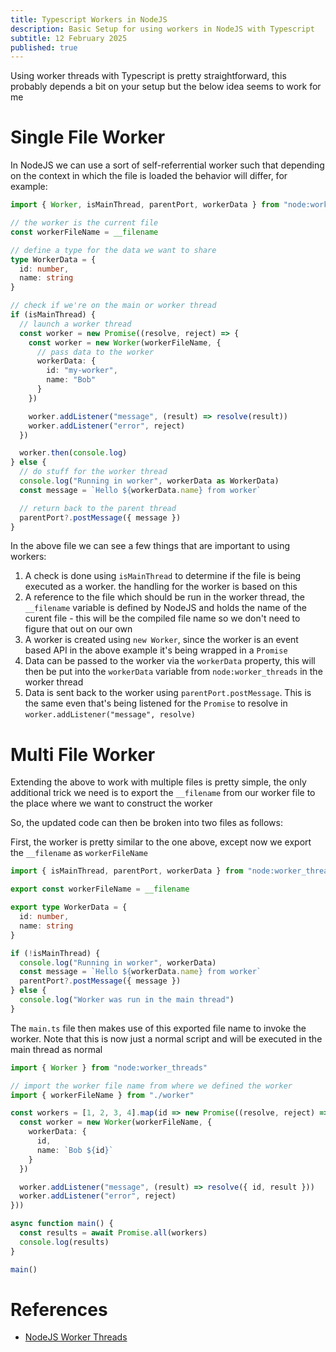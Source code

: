 ```yaml
---
title: Typescript Workers in NodeJS 
description: Basic Setup for using workers in NodeJS with Typescript 
subtitle: 12 February 2025
published: true
---
```


Using worker threads with Typescript is pretty straightforward, this probably depends a bit on your setup but the below idea seems to work for me

# Single File Worker

In NodeJS we can use a sort of self-referrential worker such that depending on the context in which the file is loaded the behavior will differ, for example:

```ts title="main.ts"
import { Worker, isMainThread, parentPort, workerData } from "node:worker_threads";

// the worker is the current file
const workerFileName = __filename

// define a type for the data we want to share
type WorkerData = {
  id: number,
  name: string
}

// check if we're on the main or worker thread
if (isMainThread) {
  // launch a worker thread
  const worker = new Promise((resolve, reject) => {
    const worker = new Worker(workerFileName, {
      // pass data to the worker
      workerData: {
        id: "my-worker",
        name: "Bob"
      }
    })

    worker.addListener("message", (result) => resolve(result))
    worker.addListener("error", reject)
  })

  worker.then(console.log)
} else {
  // do stuff for the worker thread
  console.log("Running in worker", workerData as WorkerData)
  const message = `Hello ${workerData.name} from worker`

  // return back to the parent thread
  parentPort?.postMessage({ message })
}
```

In the above file we can see a few things that are important to using workers:

1. A check is done using `isMainThread` to determine if the file is being executed as a worker. the handling for the worker is based on this
2. A reference to the file which should be run in the worker thread, the `__filename` variable is defined by NodeJS and holds the name of the curent file - this will be the compiled file name so we don't need to figure that out on our own 
3. A worker is created using `new Worker`, since the worker is an event based API in the above example it's being wrapped in a `Promise` 
4. Data can be passed to the worker via the `workerData` property, this will then be put into the `workerData` variable from `node:worker_threads` in the worker thread
5. Data is sent back to the worker using `parentPort.postMessage`. This is the same even that's being listened for the `Promise` to resolve in `worker.addListener("message", resolve)`

# Multi File Worker

Extending the above to work with multiple files is pretty simple, the only additional trick we need is to export the `__filename` from our worker file to the place where we want to construct the worker

So, the updated code can then be broken into two files as follows:

First, the worker is pretty similar to the one above, except now we export the `__filename` as `workerFileName`

```ts title="worker.ts"
import { isMainThread, parentPort, workerData } from "node:worker_threads";

export const workerFileName = __filename

export type WorkerData = {
  id: number,
  name: string
}

if (!isMainThread) {
  console.log("Running in worker", workerData)
  const message = `Hello ${workerData.name} from worker`
  parentPort?.postMessage({ message })
} else {
  console.log("Worker was run in the main thread")
}
```

The `main.ts` file then makes use of this exported file name to invoke the worker. Note that this is now just a normal script and will be executed in the main thread as normal

```ts title="main.ts"
import { Worker } from "node:worker_threads"

// import the worker file name from where we defined the worker
import { workerFileName } from "./worker"

const workers = [1, 2, 3, 4].map(id => new Promise((resolve, reject) => {
  const worker = new Worker(workerFileName, {
    workerData: {
      id,
      name: `Bob ${id}`
    }
  })

  worker.addListener("message", (result) => resolve({ id, result }))
  worker.addListener("error", reject)
}))

async function main() {
  const results = await Promise.all(workers)
  console.log(results)
}

main()
```

# References

- [NodeJS Worker Threads](https://nodejs.org/api/worker_threads.html)